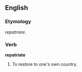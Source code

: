 ==English==

===Etymology===
{{L.}} ''repatriare.''

===Verb===
'''repatriate'''
# To restore to one's own country.